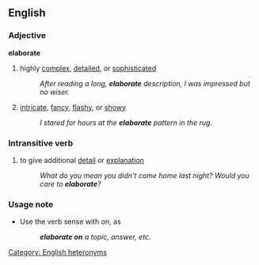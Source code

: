 ==English==
===Adjective===
'''elaborate'''
# highly [[complex]], [[detailed]], or [[sophisticated]]
#:''After reading a long, '''elaborate''' description, I was impressed but no wiser.''
#[[intricate]], [[fancy]], [[flashy]], or [[showy]]
#:''I stared for hours at the '''elaborate''' pattern in the rug.''

===Intransitive verb===
#to give additional [[detail]] or [[explanation]]
#:''What do you mean you didn't come home last night? Would you care to '''elaborate'''?''

===Usage note===
*Use the verb sense with ''on'', as 
*:'''''elaborate on''' a topic, answer, etc.''

[[Category: English heteronyms]]